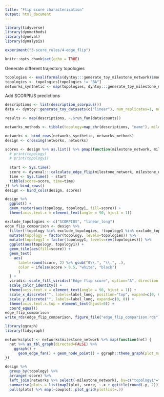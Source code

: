 ```yaml
---
title: "Flip score characterisation"
output: html_document
---
```


```r
library(tidyverse)
library(dynmethods)
library(dyneval)
library(dynalysis)

experiment("3-score_rules/4-edge_flip")

knitr::opts_chunk$set(echo = TRUE)
```

Generate different trajectory topologies
```r
topologies <- eval(formals(dyntoy:::generate_toy_milestone_network)$model)
topologies <- topologies[topologies != "BA"]
networks_synthetic <- map(topologies, dyntoy:::generate_toy_milestone_network) %>% tibble(milestone_network = ., topology = topologies)
```

Add SCORPIUS predictions
```r
descriptions <- list(description_scorpius())
data <- dyntoy::generate_toy_datasets(c("linear"), num_replicates=1, num_cells=30, num_genes=10) %>% dynutils::extract_row_to_list(1)

results <- map(descriptions, ~.$run_fun(data$counts))

networks_methods <- tibble(topology=map_chr(descriptions, "name"), milestone_network=map(results, "milestone_network"))
```

```r
networks <- bind_rows(networks_synthetic, networks_methods)
design <- crossing(networks, networks)
```

```r
scores <- design %>% as.list() %>% pmap(function(milestone_network, milestone_network1, topology, topology1, ...) {
  # print(topology)
  # print(topology1)
  
  start <- Sys.time()
  score <- dyneval:::calculate_edge_flip(milestone_network, milestone_network1)
  time <- Sys.time() - start
  tibble(score=score, time=time)
}) %>% bind_rows()
design <- bind_cols(design, scores)

design %>% 
  ggplot() + 
  geom_raster(aes(topology, topology1, fill=score)) + 
  theme(axis.text.x = element_text(angle = 90, hjust = 1))
```

```r
exclude_topologies <- c("SCORPIUS", "linear_long")
edge_flip_comparison <- design %>% 
  filter(!topology %in% exclude_topologies, !topology1 %in% exclude_topologies) %>% 
  mutate(topology = factor(topology, levels=topologies)) %>% 
  mutate(topology1 = factor(topology1, levels=rev(topologies))) %>% 
  ggplot(aes(topology, topology1)) + 
  geom_tile(aes(fill=score)) + 
  geom_text(
    aes(
      label=round(score, 2) %>% gsub("0\\.", "\\.", .),
      color = ifelse(score > 0.5, "white", "black")
      )
  ) +
  viridis::scale_fill_viridis("Edge flip score", option="A", direction = -1) +
  scale_color_identity() +
  theme(axis.text.x = element_text(angle = 90, hjust = 1)) +
  scale_x_discrete("", labels=label_long, position="top", expand=c(0, 0)) +
  scale_y_discrete("", labels=label_long, expand=c(0, 0)) +
  theme(axis.text.x.top = element_text(hjust=0)) +
  coord_equal()
edge_flip_comparison
write_rds(edge_flip_comparison, figure_file("edge_flip_comparison.rds"))
```

```r
library(ggraph)
library(tidygraph)

networks$plot <- networks$milestone_network %>% map(function(net) {
  net %>% as_tbl_graph(directed=FALSE) %>%
    ggraph() +
      geom_edge_fan() + geom_node_point() + ggraph::theme_graph(plot_margin = margin(0, 0, 0, 0))
})

design %>%
  group_by(topology) %>%
  arrange(-score) %>%
  left_join(networks %>% select(-milestone_network), by=c("topology1"="topology")) %>%
  summarise(plots = list(map2(plot, score, ~.x + ggtitle(round(.y, 2))))) %>%
  pull(plots) %>% map(~cowplot::plot_grid(plotlist=.))
```

